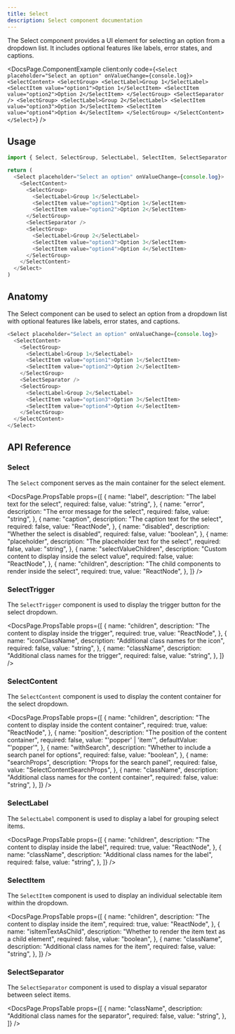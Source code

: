 ```yaml
---
title: Select
description: Select component documentation
---
```


The Select component provides a UI element for selecting an option from a dropdown list. It includes optional features like labels, error states, and captions.


<DocsPage.ComponentExample
  client:only
  code={`<Select placeholder="Select an option" onValueChange={console.log}>
    <SelectContent>
      <SelectGroup>
        <SelectLabel>Group 1</SelectLabel>
        <SelectItem value="option1">Option 1</SelectItem>
        <SelectItem value="option2">Option 2</SelectItem>
      </SelectGroup>
      <SelectSeparator />
      <SelectGroup>
        <SelectLabel>Group 2</SelectLabel>
        <SelectItem value="option3">Option 3</SelectItem>
        <SelectItem value="option4">Option 4</SelectItem>
      </SelectGroup>
    </SelectContent>
  </Select>`}
/>

## Usage

```typescript jsx
import { Select, SelectGroup, SelectLabel, SelectItem, SelectSeparator } from '@harnessio/ui/components'

return (
  <Select placeholder="Select an option" onValueChange={console.log}>
    <SelectContent>
      <SelectGroup>
        <SelectLabel>Group 1</SelectLabel>
        <SelectItem value="option1">Option 1</SelectItem>
        <SelectItem value="option2">Option 2</SelectItem>
      </SelectGroup>
      <SelectSeparator />
      <SelectGroup>
        <SelectLabel>Group 2</SelectLabel>
        <SelectItem value="option3">Option 3</SelectItem>
        <SelectItem value="option4">Option 4</SelectItem>
      </SelectGroup>
    </SelectContent>
  </Select>
)
```

## Anatomy

The Select component can be used to select an option from a dropdown list with optional features like labels, error states, and captions.

```typescript jsx
<Select placeholder="Select an option" onValueChange={console.log}>
  <SelectContent>
    <SelectGroup>
      <SelectLabel>Group 1</SelectLabel>
      <SelectItem value="option1">Option 1</SelectItem>
      <SelectItem value="option2">Option 2</SelectItem>
    </SelectGroup>
    <SelectSeparator />
    <SelectGroup>
      <SelectLabel>Group 2</SelectLabel>
      <SelectItem value="option3">Option 3</SelectItem>
      <SelectItem value="option4">Option 4</SelectItem>
    </SelectGroup>
  </SelectContent>
</Select>
```

## API Reference

### Select

The `Select` component serves as the main container for the select element.

<DocsPage.PropsTable
  props={[
    {
      name: "label",
      description: "The label text for the select",
      required: false,
      value: "string",
    },
    {
      name: "error",
      description: "The error message for the select",
      required: false,
      value: "string",
    },
    {
      name: "caption",
      description: "The caption text for the select",
      required: false,
      value: "ReactNode",
    },
    {
      name: "disabled",
      description: "Whether the select is disabled",
      required: false,
      value: "boolean",
    },
    {
      name: "placeholder",
      description: "The placeholder text for the select",
      required: false,
      value: "string",
    },
    {
      name: "selectValueChildren",
      description: "Custom content to display inside the select value",
      required: false,
      value: "ReactNode",
    },
    {
      name: "children",
      description: "The child components to render inside the select",
      required: true,
      value: "ReactNode",
    },
  ]}
/>

### SelectTrigger

The `SelectTrigger` component is used to display the trigger button for the select dropdown.

<DocsPage.PropsTable
  props={[
    {
      name: "children",
      description: "The content to display inside the trigger",
      required: true,
      value: "ReactNode",
    },
    {
      name: "iconClassName",
      description: "Additional class names for the icon",
      required: false,
      value: "string",
    },
    {
      name: "className",
      description: "Additional class names for the trigger",
      required: false,
      value: "string",
    },
  ]}
/>

### SelectContent

The `SelectContent` component is used to display the content container for the select dropdown.

<DocsPage.PropsTable
  props={[
    {
      name: "children",
      description: "The content to display inside the content container",
      required: true,
      value: "ReactNode",
    },
    {
      name: "position",
      description: "The position of the content container",
      required: false,
      value: "'popper' | 'item'",
      defaultValue: "'popper'",
    },
    {
      name: "withSearch",
      description: "Whether to include a search panel for options",
      required: false,
      value: "boolean",
    },
    {
      name: "searchProps",
      description: "Props for the search panel",
      required: false,
      value: "SelectContentSearchProps",
    },
    {
      name: "className",
      description: "Additional class names for the content container",
      required: false,
      value: "string",
    },
  ]}
/>

### SelectLabel

The `SelectLabel` component is used to display a label for grouping select items.

<DocsPage.PropsTable
  props={[
    {
      name: "children",
      description: "The content to display inside the label",
      required: true,
      value: "ReactNode",
    },
    {
      name: "className",
      description: "Additional class names for the label",
      required: false,
      value: "string",
    },
  ]}
/>

### SelectItem

The `SelectItem` component is used to display an individual selectable item within the dropdown.

<DocsPage.PropsTable
  props={[
    {
      name: "children",
      description: "The content to display inside the item",
      required: true,
      value: "ReactNode",
    },
    {
      name: "isItemTextAsChild",
      description: "Whether to render the item text as a child element",
      required: false,
      value: "boolean",
    },
    {
      name: "className",
      description: "Additional class names for the item",
      required: false,
      value: "string",
    },
  ]}
/>

### SelectSeparator

The `SelectSeparator` component is used to display a visual separator between select items.

<DocsPage.PropsTable
  props={[
    {
      name: "className",
      description: "Additional class names for the separator",
      required: false,
      value: "string",
    },
  ]}
/>
